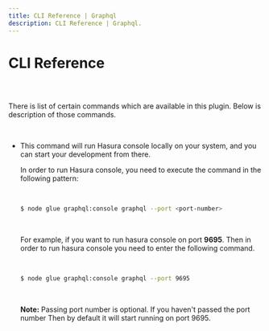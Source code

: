 ```yaml
---
title: CLI Reference | Graphql
description: CLI Reference | Graphql.
---
```



<Meta title="Graphql Plugin Docs/CLI Reference" />

# CLI Reference

##

<br/>

There is list of certain commands which are available in this plugin.
  Below is description of those commands.

  <br/>

  * This command will run Hasura console locally on your system, and you can start your development from there.

    In order to run Hasura console, you need to execute the command in the following pattern:

    <br/>

    ```bash
    $ node glue graphql:console graphql --port <port-number>
    ```

    <br/>

    For example, if you want to run hasura console on port **9695**. Then in order to run
    hasura console you need to enter the following command.

    <br/>

    ```bash
    $ node glue graphql:console graphql --port 9695
    ```

    <br/>

    **Note:** Passing port number is optional. If you haven't passed the port number
    Then by default it will start running on port 9695.

    <br/>

<br/>


